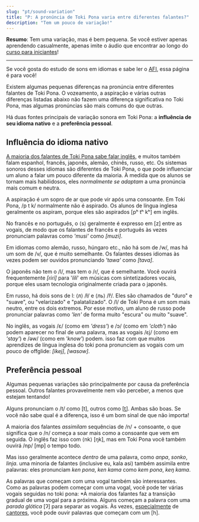 ```yaml
---
slug: "pt/sound-variation"
title: "P: A pronúncia de Toki Pona varia entre diferentes falantes?"
description: "Tem um pouco de variação!"
---
```



**Resumo**: Tem uma variação, mas é bem pequena. Se você estiver apenas aprendendo casualmente, apenas imite o áudio que encontrar ao longo do [curso para iniciantes](/pt/01/)!

*** 

Se você gosta do estudo de sons em idiomas e sabe ler o [AFI](https://pt.wikipedia.org/wiki/Alfabeto_fon%C3%A9tico_internacional), essa página é para você!

Existem algumas pequenas diferenças na pronúncia entre diferentes falantes de Toki Pona. O vozeamento, a aspiração e várias outras diferenças listadas abaixo não fazem uma diferença significativa no Toki Pona, mas algumas pronúncias são mais comuns do que outras.

Há duas fontes principais de variação sonora em Toki Pona: a **influência de seu idioma nativo** e a **preferência pessoal**.

## Influência do idioma nativo

[A maioria dos falantes de Toki Pona sabe falar inglês](https://tokiponacensus.github.io/results2022/#what-languages-do-tokiponists-know), e muitos também falam espanhol, francês, japonês, alemão, chinês, russo, etc. Os sistemas sonoros desses idiomas são diferentes de Toki Pona, o que pode influenciar um aluno a falar um pouco diferente da maioria. À medida que os alunos se tornam mais habilidosos, eles *normalmente se adaptam* a uma pronúncia mais comum e neutra.

A aspiração é um sopro de ar que pode vir após uma consoante. Em Toki Pona, /p t k/ normalmente não é aspirado. Os alunos de língua inglesa geralmente os aspiram, porque eles são aspirados [pʰ tʰ kʰ] em inglês.

No francês e no português, o ⟨s⟩ geralmente é expresso em [z] entre as vogais, de modo que os falantes de francês e português às vezes pronunciam palavras como *'musi'* como *[muzi]*.

Em idiomas como alemão, russo, húngaro etc., não há som de /w/, mas há um som de /v/, que é muito semelhante. Os falantes desses idiomas às vezes podem ser ouvidos pronunciando *'tawa'* como *[tava]*.

O japonês não tem o /l/, mas tem o /ɾ/, que é semelhante. Você ouvirá frequentemente *[ɾiɾi]* para '*lili*' em músicas com sintetizadores vocais, porque eles usam tecnologia originalmente criada para o japonês.

Em russo, há dois sons de l: ⟨л⟩ /ɫ/ e ⟨ль⟩ /lʲ/. Eles são chamados de "duro" e "suave", ou "velarizado" e "palatalizado". O /l/ de Toki Pona é um som mais neutro, entre os dois extremos. Por esse motivo, um aluno de russo pode pronunciar palavras como *'len'* de forma muito "escura" ou muito "suave".

No inglês, as vogais /ɛ/ (como em *'dress'*) e /ɔ/ (como em *'cloth'*) não podem aparecer no final de uma palavra, mas as vogais /ɛj/ (como em *'stay'*) e /əw/ (como em *'know'*) podem. isso faz com que muitos aprendizes de língua inglesa do toki pona pronunciem as vogais com um pouco de offglide: *[ikej]*, *[wasow]*.

## Preferência pessoal

Algumas pequenas variações são principalmente por causa da preferência pessoal. Outros falantes provavelmente nem vão perceber, a menos que estejam tentando!

Alguns pronunciam o /t/ como [t], outros como [t̪]. Ambas são boas. Se você não sabe qual é a diferença, isso é um bom sinal de que não importa!

A maioria dos falantes *assimilam* sequências de /n/ + consoante, o que significa que o /n/ começa a soar mais como a consoante que vem em seguida. O inglês faz isso com ⟨nk⟩ [ŋk], mas em Toki Pona você também ouvirá /np/ [mp] o tempo todo.

Mas isso geralmente acontece *dentro* de uma palavra, como *anpa*, *sonko*, *linja*. uma minoria de falantes (inclusive eu, kala asi) também assimila entre palavras: eles pronunciam *ken pona*, *ken kama* como *kem pona*, *keŋ kama*.

As palavras que começam com uma vogal também são interessantes. Como as palavras podem começar com uma vogal, você pode ter várias vogais seguidas no toki pona: *A maioria dos falantes faz a transição gradual de uma vogal para a próxima. Alguns começam a palavra com uma *parada glótica* [ʔ] para separar as vogais. Às vezes, [especialmente](https://www.youtube.com/watch?v=FimMEOCRWUA) de [cantores](https://www.youtube.com/watch?v=96PM_jUdS2M), você pode ouvir palavras que começam com um [h].
